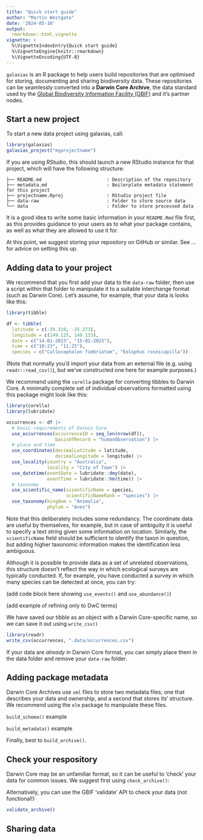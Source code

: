 ```yaml
---
title: "Quick start guide"
author: "Martin Westgate"
date: '2024-05-10'
output:
  rmarkdown::html_vignette
vignette: >
  %\VignetteIndexEntry{Quick start guide}
  %\VignetteEngine{knitr::rmarkdown}
  %\VignetteEncoding{UTF-8}
---
```


`galaxias` is an R package to help users build repositories that are optimised
for storing, documenting and sharing biodiversity data. These repositories can 
be seamlessly converted into a **Darwin Core Archive**, the data standard used 
by the [Global Biodiversity Information Facility (GBIF)](https://gbif.org) and
it's partner nodes.


## Start a new project

To start a new data project using galaxias, call: 

```r
library(galaxias)
galaxias_project("myprojectname")
```

If you are using RStudio, this should launch a new RStudio instance for
that project, which will have the following structure:

```
├── README.md                        : Description of the repository
├── metadata.md                      : Boilerplate metadata statement for this project
├── projectname.Rproj                : RStudio project file
├── data-raw                         : Folder to store source data
└── data                             : Folder to store processed data
```

It is a good idea to write some basic information in your `README.Rmd` file
first, as this provides guidance to your users as to what your package contains,
as well as what they are allowed to use it for.

At this point, we suggest storing your repository on GitHub or similar. See ...
for advice on setting this up.

## Adding data to your project

We recommend that you first add your data to the `data-raw` folder, then use a 
script within that folder to manipulate it to a suitable interchange format 
(such as Darwin Core). Let's assume, for example, that your data is looks like 
this:

```r
library(tibble)

df <- tibble(
  latitude = c(-35.310, -35.273),
  longitude = c(149.125, 149.133),
  date = c("14-01-2023", "15-01-2023"),
  time = c("10:23", "11:25"),
  species = c("Callocephalon fimbriatum", "Eolophus roseicapilla"))
```

(Note that normally you'd import your data from an external file (e.g. using
`readr::read_csv()`), but we've constructed one here for example purposes.)

We recommend using the `corella` package for converting tibbles to Darwin 
Core. A minimally complete set of individual observations formatted using
this package might look like this:

```r
library(corella)
library(lubridate)

occurrences <- df |>
  # basic requirements of Darwin Core
  use_occurrences(occurrenceID = seq_len(nrow(df)),
                  basisOfRecord = "humanObservation") |> 
  # place and time
  use_coordinates(decimalLatitude = latitude, 
                  decimalLongitude = longitude) |>
  use_locality(country = "Australia", 
               locality = "City of Town") |>
  use_datetime(eventDate = lubridate::dmy(date),
               eventTime = lubridate::hm(time)) |>
  # taxonomy
  use_scientific_name(scientificName = species, 
                      scientificNameRank = "species") |>
  use_taxonomy(kingdom = "Animalia", 
               phylum = "Aves") 
```

Note that this deliberately includes some redundancy. The coordinate data are
useful by themselves, for example, but in case of ambiguity it is useful to
specify a text string given some information on location. Similarly, the 
`scientificName` field should be sufficient to identify the taxon in question, 
but adding higher taxonomic information makes the identification less ambiguous.

Although it is possible to provide data as a set of unrelated observations,
this structure doesn't reflect the way in which ecological surveys are typically
conducted. If, for example, you have conducted a survey in which many species
can be detected at once, you can try:

(add code block here showing `use_events()` and `use_abundance()`)

(add example of refining only to DwC terms)

We have saved our tibble as an object with a Darwin Core-specific name, so we 
can save it out using `write_csv()`

```r
library(readr)
write_csv(occurrences, ".data/occurrences.csv")
```

If your data are _already_ in Darwin Core format, you can simply place them 
in the data folder and remove your `data-raw` folder.

## Adding package metadata

Darwin Core Archives use `xml` files to store two metadata files; one that 
describes your data and ownership, and a second that stores its' structure.
We recommend using the `elm` package to manipulate these files.

`build_schema()` example

`build_metadata()` example

Finally, best to `build_archive()`.

## Check your respository

Darwin Core may be an unfamiliar format, so it can be useful to 'check' your
data for common issues. We suggest first using `check_archive()`:


Alternatively, you can use the GBIF 'validate' API to check your data (not functional!)

```r
validate_archive()
```

## Sharing data

